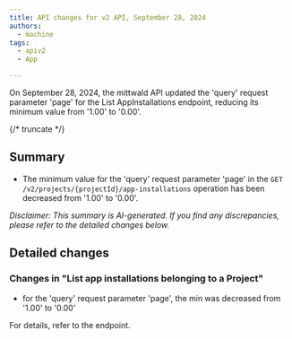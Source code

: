 ```yaml
---
title: API changes for v2 API, September 28, 2024
authors:
  - machine
tags:
  - apiv2
  - App

---
```



On September 28, 2024, the mittwald API updated the 'query' request parameter 'page' for the List AppInstallations endpoint, reducing its minimum value from '1.00' to '0.00'.

{/* truncate */}



## Summary


- The minimum value for the 'query' request parameter 'page' in the `GET /v2/projects/{projectId}/app-installations` operation has been decreased from '1.00' to '0.00'.

_Disclaimer: This summary is AI-generated. If you find any discrepancies, please refer to the detailed changes below._


## Detailed changes



### Changes in "List app installations belonging to a Project"


- for the 'query' request parameter 'page', the min was decreased from '1.00' to '0.00'


For details, refer to the <OperationLink operation="app-list-appinstallations" apiVersion="v2" /> endpoint.



